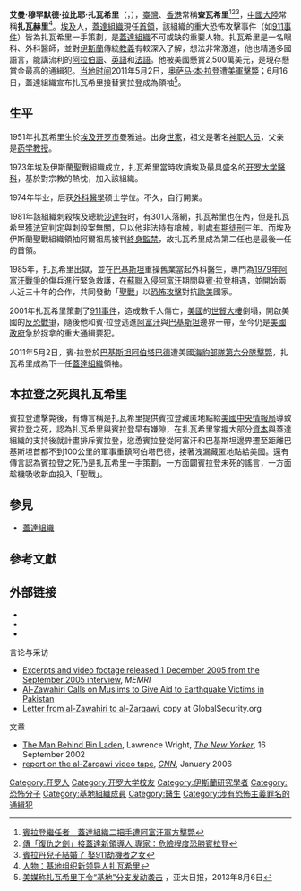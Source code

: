 {{noteTA
|G1=People
|G2=Military
|G3=地名
|T=zh-cn:艾曼·扎瓦希里;zh-tw:艾曼·查瓦希里; 
|1=zh-cn:扎瓦希里;zh-hk:查瓦希里;
}}
{{Infobox officeholder
| name           = '''艾曼·扎瓦希里'''<br>{{rtl-lang|ar|أيمن محمد ربيع الظواهري}}
| image          = Ayman al-Zawahiri portrait.JPG 
| caption        = 
| order          = 
| office         = [[File:Flag_of_al-Qaeda.svg|22px]] [[蓋達組織|蓋達組織]]第2任首領
| primeminister  =  
| term_start     = 2011年5月2日 
| term_end       = 
| predecessor    = [[奧薩瑪·賓拉登|奧薩瑪·賓拉登]]
| successor      = 
| birth_date     = {{birth date and age|1951|6|19}}
| birth_place    = {{flag|Kingdom of Egypt}}[[開羅|開羅]]
| death_date     = 
| death_place    = 
| party          = [[蓋達組織|蓋達組織]]
| religion       = [[伊斯蘭教|伊斯蘭教]][[逊尼派|逊尼派]]
| nationality = {{EGY}}
| ethnicity = [[阿拉伯|阿拉伯]]
| nickname =
| allegiance = [[蓋達組織|蓋達組織]]
| branch =
| rank =
| servicenumber =
| unit =
| commands =
| battles ='''[[阿富汗戰爭_(1979年)|阿富汗戰爭 (1979年)]]'''<br /> '''[[反恐战争|反恐战争]]'''：
* [[阿富汗战争_(2001年)|阿富汗战争 (2001年)]]
** {{link-en|托拉波拉战争|Battle of Tora Bora}}
* [[巴基斯坦西北部战争|巴基斯坦西北部战争]]
** [[奥萨马·本·拉登之死|奥萨马·本·拉登之死]]
| serviceyears = 1980年－
}}

'''艾曼·穆罕默德·拉比耶·扎瓦希里'''（{{lang-ar|'''أيمن محمد ربيع الظواهري'''}}，{{bd|1951年|6月19日|catIdx=Zawahiri, Ayman}}），[[臺灣|臺灣]]、[[香港|香港]]常稱'''<nowiki>查瓦希里</nowiki>'''<ref>[https://www.ctwant.com/article/80636 賓拉登繼任者　蓋達組織二把手遭阿富汗軍方擊斃]</ref><ref>[https://news.ltn.com.tw/news/world/breakingnews/3451311 傳「復仇之劍」接蓋達新領導人 專家：危險程度恐勝賓拉登]</ref><ref>[http://news.ltn.com.tw/news/world/breakingnews/2510325 賓拉丹兒子結婚了 娶911劫機者之女]</ref>，[[中國大陸|中國大陸]]常稱'''<nowiki>扎瓦赫里</nowiki>'''<ref>[https://www.bbc.com/zhongwen/simp/world_commentary/2011/06/110616_profile_zawahiri_wana 人物：基地组织新领导人扎瓦希里]</ref>。[[埃及|埃及]]人，[[蓋達組織|蓋達組織]]現任[[首領|首領]]，該組織的重大恐怖攻擊事件（如[[911事件|911事件]]）皆為扎瓦希里一手策劃，是[[蓋達組織|蓋達組織]]不可或缺的重要人物。扎瓦希里是一名眼科、外科醫師，並對[[伊斯蘭|伊斯蘭]]傳統[[教義|教義]]有較深入了解，想法非常激進，他也精通多國語言，能講流利的[[阿拉伯語|阿拉伯語]]、[[英語|英語]]和[[法語|法語]]。他被美國懸賞2,500萬美元，是現存懸賞金最高的通緝犯。[[巴基斯坦标准时间|当地时间]]2011年5月2日，[[奥萨马·本·拉登|奥萨马·本·拉登]]遭[[美軍|美軍]][[奥萨马·本·拉登之死|擊斃]]；6月16日，蓋達組織宣布扎瓦希里接替賓拉登成為領袖<ref>[http://www.apdnews.com/news/31096.html 美媒称扎瓦希里下令“基地”分支发动袭击] {{webarchive|url=https://web.archive.org/web/20131009183147/http://www.apdnews.com/news/31096.html |date=2013-10-09 }}，亚太日报，2013年8月6日</ref>。

== 生平 ==
1951年扎瓦希里生於[[埃及|埃及]][[开罗市|开罗市]]曼雅迪。出身[[世家|世家]]，祖父是著名[[神职人员|神职人员]]，父亲是[[药学|药学]][[教授|教授]]。

1973年埃及伊斯蘭聖戰組織成立，扎瓦希里當時攻讀埃及最具盛名的[[开罗大学|开罗大学]][[醫科|醫科]]，基於對宗教的熱忱，加入該組織。

1974年毕业，后获[[外科|外科]][[醫學|醫學]]硕士学位。不久，自行開業。

1981年該組織刺殺埃及總統[[沙達特|沙達特]]时，有301人落網，扎瓦希里也在內，但是扎瓦希里獲[[法官|法官]]判定與刺殺案無關，只以他非法持有槍械，判處[[有期徒刑|有期徒刑]]三年。而埃及伊斯蘭聖戰組織領袖阿爾祖馬被判[[終身監禁|終身監禁]]，故扎瓦希里成為第二任也是最後一任的首領。

1985年，扎瓦希里出獄，並在[[巴基斯坦|巴基斯坦]]重操舊業當起外科醫生，專門為[[阿富汗戰爭_(1979年)|1979年阿富汗戰爭]]的傷兵進行緊急救護，在[[蘇聯入侵阿富汗|蘇聯入侵阿富汗]]期間與[[奥萨马·本·拉登|賓·拉登]]相遇，並開始兩人近三十年的合作，共同發動「[[聖戰|聖戰]]」以[[恐怖攻擊|恐怖攻擊]]對抗[[歐美|歐美]]國家。

2001年扎瓦希里策劃了[[911事件|911事件]]，造成數千人傷亡，[[美國|美國]]的[[世貿大樓|世貿大樓]]倒塌，開啟美國的[[反恐戰爭|反恐戰爭]]，隨後他和賓·拉登逃進[[阿富汗|阿富汗]]與[[巴基斯坦|巴基斯坦]]邊界一帶，至今仍是[[美國政府|美國政府]]急於捉拿的重大通緝要犯。

2011年5月2日，賓·拉登於[[巴基斯坦|巴基斯坦]][[阿伯塔巴德|阿伯塔巴德]]遭美國[[海豹部隊第六分隊|海豹部隊第六分隊]][[奥萨马·本·拉登之死|擊斃]]，扎瓦希里成為下一任[[蓋達組織|蓋達組織]]領袖。

== 本拉登之死與扎瓦希里 ==
賓拉登遭擊斃後，有傳言稱是扎瓦希里提供賓拉登藏匿地點給[[美國中央情報局|美國中央情報局]]導致賓拉登之死，認為扎瓦希里與賓拉登早有嫌隙，在扎瓦希里掌握大部分[[資本|資本]]與蓋達組織的支持後就計畫排斥賓拉登，慫恿賓拉登從阿富汗和巴基斯坦邊界遷至距離巴基斯坦首都不到100公里的軍事重鎮阿伯塔巴德，接著洩漏藏匿地點給美國。還有傳言認為賓拉登之死乃是扎瓦希里一手策劃，一方面闢賓拉登未死的謠言，一方面趁機吸收新血投入「聖戰」。

== 參見 ==
* [[蓋達組織|蓋達組織]]

== 參考文獻 ==
{{reflist}}

== 外部链接 ==
*{{Worldcat id|lccn-n2001-50632}}
*{{Nndb|121/000025046}}
*{{Dmoz|Society/Issues/Terrorism/Terrorist_Organizations/Al-Qaida/Ayman_al-Zawahiri}}
;言论与采访
* [http://memri.org/bin/latestnews.cgi?ID=SD104405 Excerpts and video footage released 1 December 2005 from the September 2005 interview], ''MEMRI''
*[https://web.archive.org/web/20070929090443/http://switch5.castup.net/frames/20041020_MemriTV_Popup/video_480x360.asp?ai=214&ar=899wmv&ak=null Al-Zawahiri Calls on Muslims to Give Aid to Earthquake Victims in Pakistan]
*[http://www.globalsecurity.org/security/library/report/2005/zawahiri-zarqawi-letter_9jul2005.htm Letter from al-Zawahiri to al-Zarqawi], copy at GlobalSecurity.org
;文章
*[http://www.newyorker.com/archive/2002/09/16/020916fa_fact2 The Man Behind Bin Laden], Lawrence Wright, ''[[The_New_Yorker|The New Yorker]]'', 16 September 2002
*[http://www.cnn.com/2006/WORLD/meast/01/06/alqaeda.video/index.html report on the al-Zarqawi video tape], ''[[CNN|CNN]]'', January 2006

{{Authority control}}
{{DEFAULTSORT:Zawahiri, Ayman}}

[[Category:开罗人|Category:开罗人]]
[[Category:开罗大学校友|Category:开罗大学校友]]
[[Category:伊斯蘭研究學者|Category:伊斯蘭研究學者]]
[[Category:恐怖分子|Category:恐怖分子]]
[[Category:基地組織成員|Category:基地組織成員]]
[[Category:醫生|Category:醫生]]
[[Category:涉有恐怖主義罪名的通緝犯|Category:涉有恐怖主義罪名的通緝犯]]